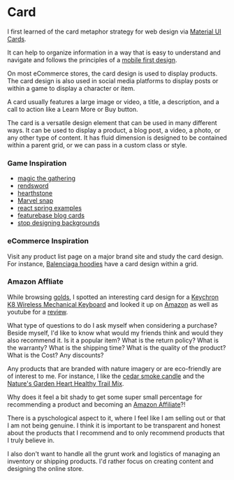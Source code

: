 
<Meta title="design system/molecules/card" />

# Card

I first learned of the card metaphor strategy for web design via [Material UI Cards](https://m2.material.io/components/cards). 

It can help to organize information in a way that is easy to understand and navigate and follows the principles of a [mobile first design](https://www.uxpin.com/studio/blog/a-hands-on-guide-to-mobile-first-design/).

On most eCommerce stores, the card design is used to display products. The card design is also used in social media platforms to display posts or within a game to display a character or item.

A card usually features a large image or video, a title, a description, and a call to action like a Learn More or Buy button.

The card is a versatile design element that can be used in many different ways. It can be used to display a product, a blog post, a video, a photo, or any other type of content. It has fluid dimension is designed to be contained within a parent grid, or we can pass in a custom class or style. 

### Game Inspiration

- [magic the gathering](https://magic.wizards.com/)
- [rendsword](https://play.date/games/rendsword/)
- [hearthstone](https://hearthstone.blizzard.com/)
- [Marvel snap](https://www.marvelsnap.com/)
- [react spring examples](https://www.react-spring.dev/examples)
- [featurebase blog cards](https://www.featurebase.app/blog/founder-stories)
- [stop designing backgrounds](https://vm.tiktok.com/ZMMav34sK/)

### eCommerce Inspiration

Visit any product list page on a major brand site and study the card design. For instance, [Balenciaga hoodies](https://www.balenciaga.com/en-ca/men/ready-to-wear/sweatshirts-and-hoodies) have a card design within a grid.

### Amazon Affliate 

While browsing [golds](https://golds.vercel.app/), I spotted an interesting card design for a [Keychron K8 Wireless Mechanical Keyboard](https://www.polygon.com/deals/24115480/keychron-k8-wireless-mechanical-keyboard-deal-sale) and looked it up on [Amazon](https://www.amazon.com/Keychron-Bluetooth-Mechanical-Keyboard-Backlight/dp/B08LZLZPQJ) as well as youtube for a [review](https://www.youtube.com/watch?v=Ie4dkqvNK6Q).

What type of questions to do I ask myself when considering a purchase? Beside myself, I'd like to know what would my friends think and would they also recommend it. Is it a popular item? What is the return policy? What is the warranty? What is the shipping time? What is the quality of the product? What is the
Cost? Any discounts?

Any products that are branded with nature imagery or are eco-friendly are of interest to me. For instance, I like the [cedar smoke candle](https://www.amazon.ca/dp/B08WCCQZBN?pd_rd_i=B08WCCQZBN&pd_rd_w=3sSdC&content-id=amzn1.sym.ce8c76eb-f5b4-45c3-9781-2b2c804518c0&pf_rd_p=ce8c76eb-f5b4-45c3-9781-2b2c804518c0&pf_rd_r=7F8DCGH28ZPG9SZXV2G4&pd_rd_wg=hWnVU&pd_rd_r=c88be83f-272e-45df-9384-bcb1f9144025&s=electronics&sp_csd=d2lkZ2V0TmFtZT1zcF9kZXRhaWxfdGhlbWF0aWM&th=1&linkCode=ll1&tag=headwinds0d-20&linkId=8c2e6b7649f85c04f79fce018e85a9b9&language=en_CA&ref_=as_li_ss_tl) and the [Nature's Garden Heart Healthy Trail Mix](https://amzn.to/4aJgB31).


Why does it feel a bit shady to get some super small percentage for recommending a product and becoming an [Amazon Affiliate](https://affiliate-program.amazon.com/)?!

There is a pyschological aspect to it, where I feel like I am selling out or that I am not being genuine. I think it is important to be transparent and honest about the products that I recommend and to only recommend products that I truly believe in. 

I also don't want to handle all the grunt work and logistics of managing an inventory or shipping products. I'd rather focus on creating content and designing the online store.

<Canvas>
  <Story name="full photo">
    <PhotoCardStory />
  </Story>
   <Story name="amazon affliate">
    <AmazonCardStory />
  </Story>
  <Story name="card builder">
    <CardBuilderStory />
  </Story>
</Canvas>

